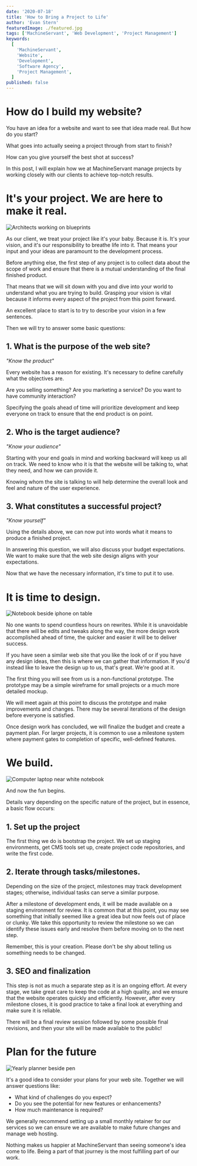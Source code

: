 ```yaml
---
date: '2020-07-18'
title: 'How to Bring a Project to Life'
author: 'Evan Stern'
featuredImage: ./featured.jpg
tags: ['MachineServant', 'Web Development', 'Project Management']
keywords:
  [
    'MachineServant',
    'Website',
    'Development',
    'Software Agency',
    'Project Management',
  ]
published: false
---
```


# How do I build my website?

You have an idea for a website and want to see that idea made real. But how
do you start?

What goes into actually seeing a project through from start to finish?

How can you give yourself the best shot at success?

In this post, I will explain how we at MachineServant manage projects by
working closely with our clients to achieve top-notch results.

# It's your project. We are here to make it real.

![Architects working on blueprints](./adult-architect-blueprint-business-416405.jpg)

As our client, we treat your project like it's your baby. Because it is. It's
your vision, and it's our responsibility to breathe life into it. That means
your input and your ideas are paramount to the development process.

Before anything else, the first step of any project is to collect data about
the scope of work and ensure that there is a mutual understanding of the
final finished product.

That means that we will sit down with you and dive into your world to
understand what you are trying to build. Grasping your vision is vital
because it informs every aspect of the project from this point forward.

An excellent place to start is to try to describe your vision in a few
sentences.

Then we will try to answer some basic questions:

## 1. What is the purpose of the web site?

_"Know the product"_

Every website has a reason for existing. It's necessary to define carefully
what the objectives are.

Are you selling something? Are you marketing a service? Do you want to have
community interaction?

Specifying the goals ahead of time will prioritize development and keep
everyone on track to ensure that the end product is on point.

## 2. Who is the target audience?

_"Know your audience"_

Starting with your end goals in mind and working backward will keep us all on
track. We need to know who it is that the website will be talking to, what
they need, and how we can provide it.

Knowing whom the site is talking to will help determine the overall look and
feel and nature of the user experience.

## 3. What constitutes a successful project?

_"Know yourself"_

Using the details above, we can now put into words what it means to produce a
finished project.

In answering this question, we will also discuss your budget expectations. We
want to make sure that the web site design aligns with your expectations.

Now that we have the necessary information, it's time to put it to use.

# It is time to design.

![Notebook beside iphone on table](./notebook-beside-the-iphone-on-table-196644.jpg)

No one wants to spend countless hours on rewrites. While it is unavoidable
that there will be edits and tweaks along the way, the more design work
accomplished ahead of time, the quicker and easier it will be to deliver
success.

If you have seen a similar web site that you like the look of or if you have
any design ideas, then this is where we can gather that information. If you'd
instead like to leave the design up to us, that's great. We're good at it.

The first thing you will see from us is a non-functional prototype. The
prototype may be a simple wireframe for small projects or a much more
detailed mockup.

We will meet again at this point to discuss the prototype and make
improvements and changes. There may be several iterations of the design
before everyone is satisfied.

Once design work has concluded, we will finalize the budget and create a
payment plan. For larger projects, it is common to use a milestone system
where payment gates to completion of specific, well-defined features.

# We build.

![Computer laptop near white notebook](./grayscale-photo-of-computer-laptop-near-white-notebook-and-169573.jpg)

And now the fun begins.

Details vary depending on the specific nature of the project, but in essence,
a basic flow occurs:

## 1. Set up the project

The first thing we do is bootstrap the project. We set up staging
environments, get CMS tools set up, create project code repositories, and
write the first code.

## 2. Iterate through tasks/milestones.

Depending on the size of the project, milestones may track development
stages; otherwise, individual tasks can serve a similar purpose.

After a milestone of development ends, it will be made available on a staging
environment for review. It is common that at this point, you may see
something that initially seemed like a great idea but now feels out of place
or clunky. We take this opportunity to review the milestone so we can
identify these issues early and resolve them before moving on to the next
step.

Remember, this is your creation. Please don't be shy about telling us
something needs to be changed.

## 3. SEO and finalization

This step is not as much a separate step as it is an ongoing effort. At every
stage, we take great care to keep the code at a high quality, and we ensure
that the website operates quickly and efficiently. However, after every
milestone closes, it is good practice to take a final look at everything and
make sure it is reliable.

There will be a final review session followed by some possible final
revisions, and then your site will be made available to the public!

# Plan for the future

![Yearly planner beside pen](./close-up-photo-of-yearly-planner-beside-a-pen-1558691.jpg)

It's a good idea to consider your plans for your web site. Together we will
answer questions like:

- What kind of challenges do you expect?
- Do you see the potential for new features or enhancements?
- How much maintenance is required?

We generally recommend setting up a small monthly retainer for our services
so we can ensure we are available to make future changes and manage web
hosting.

Nothing makes us happier at MachineServant than seeing someone's idea come to
life. Being a part of that journey is the most fulfilling part of our work.
